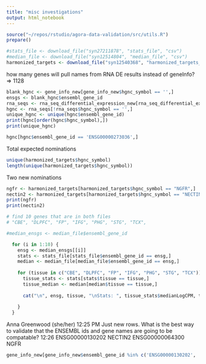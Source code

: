 ```yaml
---
title: "misc investigations"
output: html_notebook
---
```


```r
source("~/repos/rstudio/agora-data-validation/src/utils.R")
prepare()
```

```r
#stats_file <- download_file("syn27211878", "stats_file", "csv")
#median_file <- download_file("syn12514804", "median_file", "csv")
harmonized_targets <- download_file("syn12540368", "harmonized_targets_file", "csv")
```



how many genes will pull names from RNA DE results instead of geneInfo?
=> 1128



```r
blank_hgnc <- gene_info_new[gene_info_new$hgnc_symbol == '',]
ensgs <- blank_hgnc$ensembl_gene_id
rna_seqs <- rna_seq_differential_expression_new[rna_seq_differential_expression_new$ensembl_gene_id %in% ensgs,]
hgnc <- rna_seqs[!rna_seqs$hgnc_symbol == '',]
unique_hgnc <- unique(hgnc$ensembl_gene_id)
print(hgnc[order(hgnc$hgnc_symbol),])
print(unique_hgnc)
```
```r
hgnc[hgnc$ensembl_gene_id == 'ENSG00000273036',]
```


Total expected nominations 
```r
unique(harmonized_targets$hgnc_symbol)
length(unique(harmonized_targets$hgnc_symbol))
```

Two new nominations
```r
ngfr <- harmonized_targets[harmonized_targets$hgnc_symbol == "NGFR",]
nectin2 <- harmonized_targets[harmonized_targets$hgnc_symbol == "NECTIN2",]
print(ngfr)
print(nectin2)
```


```r
# find 10 genes that are in both files
# "CBE", "DLPFC", "FP", "IFG", "PHG", "STG", "TCX",

#median_ensgs <- median_file$ensembl_gene_id

  for (i in 1:10) {
    ensg <- median_ensgs[[i]]
    stats <- stats_file[stats_file$ensembl_gene_id == ensg,]
    median <- median_file[median_file$ensembl_gene_id == ensg,]
    
    for (tissue in c("CBE", "DLPFC", "FP", "IFG", "PHG", "STG", "TCX")) {
      tissue_stats <- stats[stats$tissue == tissue,]
      tissue_median <- median[median$tissue == tissue,]
      
      cat("\n", ensg, tissue, "\nStats: ", tissue_stats$medianLogCPM, tissue_stats$meanLogCPM,"\nMedian: ", tissue_median$ medianLogCPM)
      
    }
  }


```



Anna Greenwood (she/her)  12:25 PM
Just new rows. What is the best way to validate that the ENSEMBL ids and gene names are going to be compatable?
12:26
ENSG00000130202	NECTIN2
ENSG00000064300	NGFR

```r
gene_info_new[gene_info_new$ensembl_gene_id %in% c('ENSG00000130202', 'ENSG00000064300'),]

```